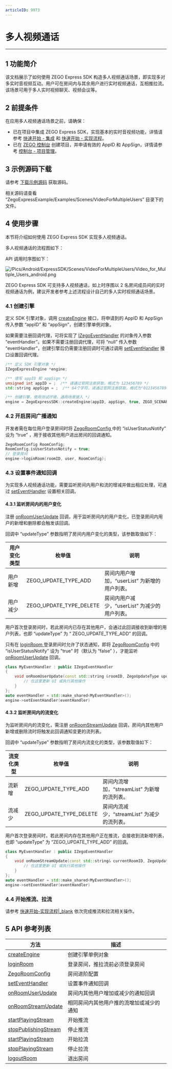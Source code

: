 ```yaml
---
articleID: 9973
---
```

# 多人视频通话

- - -

## 1 功能简介

该文档展示了如何使用 ZEGO Express SDK 构造多人视频通话场景，即实现多对多实时音视频互动。用户可在房间内与其余用户进行实时视频通话，互相推拉流。该场景可用于多人实时视频聊天、视频会议等。

## 2 前提条件

在应用多人视频通话场景之前，请确保：

- 已在项目中集成 ZEGO Express SDK，实现基本的实时音视频功能，详情请参考  [快速开始 - 集成](#9975) 和  [快速开始 - 实现流程](#9976)。
- 已在 [ZEGO 控制台](https://console.zego.im) 创建项目，并申请有效的 AppID 和 AppSign，详情请参考 [控制台 - 项目管理](#1265)。

## 3 示例源码下载

请参考 [下载示例源码](#9972) 获取源码。

相关源码请查看 “ZegoExpressExample/Examples/Scenes/VideoForMultipleUsers” 目录下的文件。

## 4 使用步骤

本节将介绍如何使用 ZEGO Express SDK 实现多人视频通话。

多人视频通话的流程图如下：

API 调用时序图如下：

![/Pics/Android/ExpressSDK/Scenes/VideoForMultipleUsers/Video_for_Multiple_Users_android.png](http://doc.oa.zego.im/Pics/Android/ExpressSDK/Scenes/VideoForMultipleUsers/Video_for_Multiple_Users_android.png)

<div class="mk-hint">
ZEGO Express SDK 可支持多人视频通话，如上时序图以 2 名房间成员间的实时视频通话为例，建议开发者参考上述流程设计自己的多人实时视频通话场景。
</div>

### 4.1 创建引擎  

定义 SDK 引擎对象，调用 [createEngine](@createEngine) 接口，将申请到的 AppID 和 AppSign 传入参数 “appID” 和 “appSign”，创建引擎单例对象。

如果需要注册回调代理，可将实现了 [IZegoEventHandler](@-IZegoEventHandler) 的对象传入参数 “eventHandler”。如果不需要注册回调代理，可将 “null” 传入参数 “eventHandler”，创建引擎后仍需要注册回调时可通过调用 [setEventHandler](@setEventHandler) 接口设置回调代理。


```C++
/** 定义 SDK 引擎对象 */
IZegoExpressEngine *engine;

/** 填写 appID 和 appSign */
unsigned int appID = ;  /** 请通过官网注册获取，格式为 123456789 */
std::string appSign = ;  /** 64个字符，请通过官网注册获取，格式为"0123456789012345678901234567890123456789012345678901234567890123" */

/** 创建引擎，使用测试环境，通用场景接入 */
engine = ZegoExpressSDK::createEngine(appID, appSign, true, ZEGO_SCENARIO_GENERAL, nullptr);  
```  


### 4.2 开启房间广播通知

开发者需在每位用户登录房间时将 [ZegoRoomConfig ](@ZegoRoomConfig) 中的 “isUserStatusNotify” 设为 “true” ，用于接收其他用户进出房间的回调通知。

```C++
ZegoRoomConfig RoomConfig;
RoomConfig.isUserStatusNotify = true;
// 登录房间
engine->loginRoom(roomID, user, RoomConfig);
```

### 4.3 设置事件通知回调

为实现多人视频通话功能，需要监听房间内用户和流的增减并做出相应处理，可通过 [setEventHandler](@setEventHandler) 设置相关回调。

#### 4.3.1 监听房间内的用户变化

注册 [onRoomUserUpdate](@onRoomUserUpdate) 回调，用于监听房间内的用户变化，已登录房间内用户的新增和删除都会触发该回调。

回调中 “updateType” 参数指明了房间内用户变化的类型，该参数取值如下：

|用户变化类型|枚举值|说明|
|-|-|-|
|用户新增|ZEGO_UPDATE_TYPE_ADD|房间内用户增加，“userList” 为新增的用户列表。|
|用户减少|ZEGO_UPDATE_TYPE_DELETE|房间内用户减少，“userList” 为减少的用户列表。|

用户首次登录房间时，若此房间内已存在其他用户，会通过此回调接收到新增的用户列表，也即 “updateType” 为 “ ZEGO_UPDATE_TYPE_ADD” 的回调。

<div class="mk-warning">

只有在 [loginRoom ](@loginRoom) 登录房间时允许了状态通知，即将 [ZegoRoomConfig](@ZegoRoomConfig) 中的 “isUserStatusNotify” 设为 "true" 时（默认为 “false” ），才能监听 [onRoomUserUpdate](@onRoomUserUpdate) 回调。
</div>

```C++
class MyEventHandler : public IZegoEventHandler
{
    void onRoomUserUpdate(const std::string &roomID, ZegoUpdateType updateType, const std::vector<ZegoUser> &userList){
        // 在这里更新 UI 或执行其他操作
    }
};
auto eventHandler = std::make_shared<MyEventHandler>();
engine->setEventHandler(eventHandler)
```

#### 4.3.2 监听房间内的流变化
为监听房间内的流变化，需注册 [onRoomStreamUpdate](@onRoomStreamUpdate) 回调，房间内其他用户新增或删除流时将触发此回调通知变更的流列表。

回调中 “updateType” 参数指明了房间内流变化的类型，该参数取值如下：

|流变化类型|枚举值|说明|
|-|-|-|
|流新增|ZEGO_UPDATE_TYPE_ADD|房间内流增加，“streamList” 为新增的流列表。|
|流减少|ZEGO_UPDATE_TYPE_DELETE|房间内流减少，“streamList” 为减少的流列表。|


用户首次登录房间时，若此房间内存在其他用户正在推流，会接收到流新增列表，也即 “updateType” 为 “ZEGO_UPDATE_TYPE_ADD” 的回调。

```C++
class MyEventHandler : public IZegoEventHandler
{
    void onRoomStreamUpdate(const std::string& currentRoomID, ZegoUpdateType updateType, const std::vector<ZegoStream>& streamList, const std::string& extendData){
        // 在这里更新 UI 或执行其他操作
    }
};
auto eventHandler = std::make_shared<MyEventHandler>();
engine->setEventHandler(eventHandler)
```

### 4.4 开始推流、拉流

请参考 [快速开始-实现流程|_blank](#9976) 依次完成推流和拉流相关操作。

## 5 API 参考列表
| 方法        | 描述           |
| ----------- | -------------- |
| [createEngine](@createEngine)  | 创建引擎单例对象   |
| [loginRoom ](@loginRoom)| 登录房间，推拉流前必须登录房间  |
| [ZegoRoomConfig ](@ZegoRoomConfig) | 房间进阶配置  |
| [setEventHandler](@setEventHandler) | 设置事件通知回调   |
| [onRoomUserUpdate](@onRoomUserUpdate)| 房间内其他用户增加或减少的通知回调 |
| [onRoomStreamUpdate](@onRoomStreamUpdate)| 相同房间内其他用户推的流增加或减少的通知 |
| [startPlayingStream](@startPlayingStream) | 开始推流| 
| [stopPublishingStream](@stopPublishingStream)| 停止推流   |
| [startPlayingStream](@startPlayingStream) | 开始拉流 |
| [stopPlayingStream](@stopPlayingStream) | 停止拉流 |
| [logoutRoom](@logoutRoom)| 退出房间 |
